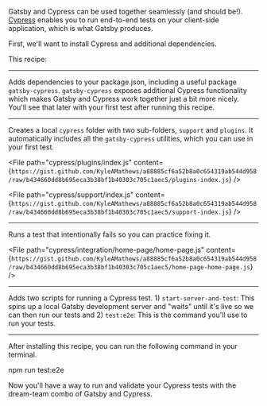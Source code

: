 Gatsby and Cypress can be used together seamlessly (and should be!). [Cypress](https://cypress.io) enables you to run end-to-end tests on your client-side application, which is what Gatsby produces.

First, we'll want to install Cypress and additional dependencies.

This recipe:

---

Adds dependencies to your package.json, including a useful package `gatsby-cypress`. `gatsby-cypress` exposes additional Cypress functionality which makes Gatsby and Cypress work together just a bit more nicely. You'll see that later with your first test after running this recipe.

<NPMPackage name="cypress" dependencyType="development" />
<NPMPackage name="gatsby-cypress" dependencyType="development" />
<NPMPackage name="start-server-and-test" dependencyType="development" />

---

Creates a local `cypress` folder with two sub-folders, `support` and `plugins`. It automatically includes all the `gatsby-cypress` utilities, which you can use in your first test.

<File
  path="cypress/plugins/index.js"
  content={`https://gist.github.com/KyleAMathews/a88885cf6a52b8a0c654319ab544d958/raw/b434660dd8b695eca3b38bf1b40303c705c1aec5/plugins-index.js`}
/>

<File
  path="cypress/support/index.js"
  content={`https://gist.github.com/KyleAMathews/a88885cf6a52b8a0c654319ab544d958/raw/b434660dd8b695eca3b38bf1b40303c705c1aec5/support-index.js`}
/>

---

Runs a test that intentionally fails so you can practice fixing it.

<File
  path="cypress/integration/home-page/home-page.js"
  content={`https://gist.github.com/KyleAMathews/a88885cf6a52b8a0c654319ab544d958/raw/b434660dd8b695eca3b38bf1b40303c705c1aec5/home-page-home-page.js`}
/>

---

Adds two scripts for running a Cypress test. 1) `start-server-and-test`: This spins up a local Gatsby development server and "waits" until it's live so we can then run our tests and 2) `test:e2e`: This is the command you'll use to run your tests.

<NPMScript name="develop" command="gatsby develop" />

<NPMScript name="cy:open" command="cypress open" />

<NPMScript
  name="test:e2e"
  command="start-server-and-test develop http://localhost:8000 cy:open"
/>

---

After installing this recipe, you can run the following command in your terminal.

npm run test:e2e

Now you'll have a way to run and validate your Cypress tests with the dream-team combo of Gatsby and Cypress.
